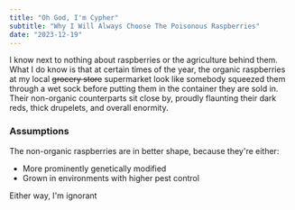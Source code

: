```yaml
---
title: "Oh God, I'm Cypher"
subtitle: "Why I Will Always Choose The Poisonous Raspberries"
date: "2023-12-19"
---
```


I know next to nothing about raspberries or the agriculture behind them. What I do know is that at certain times of the year, the organic raspberries at my local
~~grocery store~~ supermarket look like somebody squeezed them through a wet sock before putting them in the container they are sold in. Their non-organic counterparts
sit close by, proudly flaunting their dark reds, thick drupelets, and overall enormity.

### Assumptions

The non-organic raspberries are in better shape, because they're either:

- More prominently genetically modified
- Grown in environments with higher pest control

Either way, I'm ignorant
